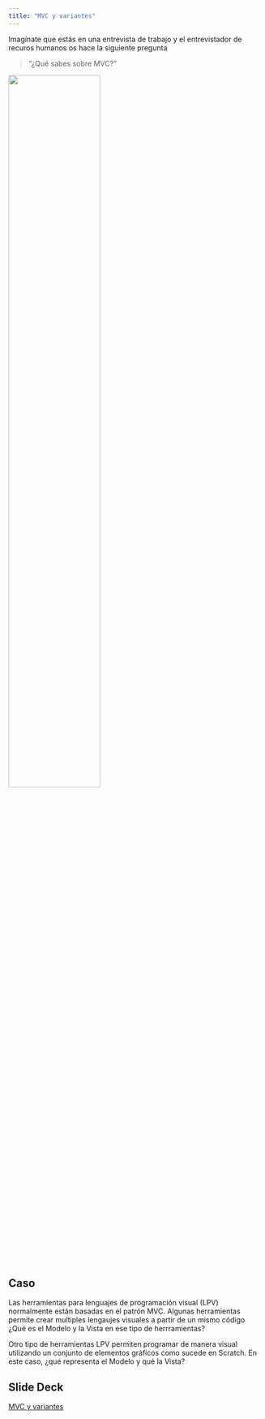 ```yaml
---
title: "MVC y variantes"
---
```



Imagínate que estás en una entrevista de trabajo y el entrevistador de recuros humanos os hace la siguiente pregunta

> "¿Qué sabes sobre MVC?"

![](../images/seminars/entrevista-culturainquieta-apple.jpg){ fig-align="center" width="60%"}


##  Caso

Las herramientas para lenguajes de programación visual (LPV) normalmente están basadas en el patrón MVC. Algunas herramientas permite crear multiples lengaujes visuales a partir de un mismo código ¿Qué es el Modelo y la Vista en ese tipo de herrramientas?

Otro tipo de herramientas LPV permiten programar de manera visual utilizando un conjunto de elementos gráficos como sucede en Scratch. En este caso, ¿qué representa el Modelo y qué la Vista?

<!-- https://cacm.acm.org/research/low-code-programming-models/ -->



::: {.callout-tip icon=false}
## **Slide Deck** 

::: slides
[MVC y variantes](https://cgranell.github.io/ei1039/slides/SE1_mvc.html)
:::

:::


